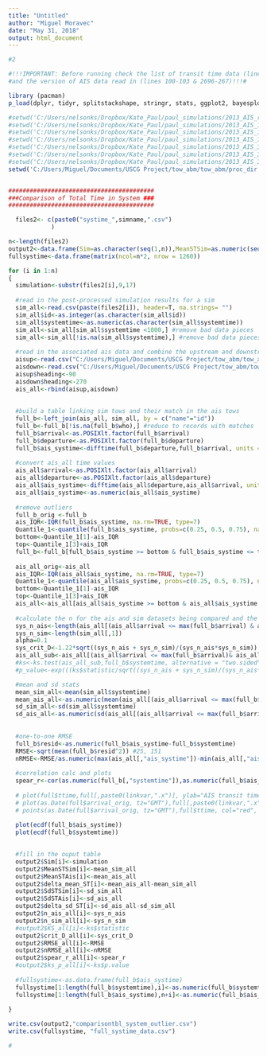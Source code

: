 ```yaml
---
title: "Untitled"
author: "Miguel Moravec"
date: "May 31, 2018"
output: html_document
---
```


```r
#2

#!!!IMPORTANT: Before running check the list of transit time data (lines 23-75) and systime data (lines 235-248) 
#and the version of AIS data read in (lines 100-103 & 2696-267)!!!#

library (pacman)
p_load(dplyr, tidyr, splitstackshape, stringr, stats, ggplot2, bayesplot)

#setwd('C:/Users/nelsonks/Dropbox/Kate_Paul/paul_simulations/2013_AIS_runs_02')
#setwd('C:/Users/nelsonks/Dropbox/Kate_Paul/paul_simulations/2013_AIS_15min_jan_jun')
#setwd('C:/Users/nelsonks/Dropbox/Kate_Paul/paul_simulations/2013_AIS_15min_jun_aug/')
#setwd('C:/Users/nelsonks/Dropbox/Kate_Paul/paul_simulations/2013_AIS_15min_may_oct')
#setwd('C:/Users/nelsonks/Dropbox/Kate_Paul/paul_simulations/2013_AIS_30min_jan_jun')
#setwd('C:/Users/nelsonks/Dropbox/Kate_Paul/paul_simulations/2013_AIS_30min_may_oct')
#setwd('C:/Users/nelsonks/Dropbox/Kate_Paul/paul_simulations/2013_AIS_30min_jun_aug')
setwd('C:/Users/Miguel/Documents/USCG Project/tow_abm/tow_abm/proc_dir')


#########################################
###Comparison of Total Time in System ###
#########################################

  files2<- c(paste0("systime_",simname,".csv")
            )

n<-length(files2)
output2<-data.frame(Sim=as.character(seq(1,n)),MeanSTSim=as.numeric(seq(1,n)), MeanSTAis=as.numeric(seq(1,n)), SdSTSim=as.numeric(seq(1,n)),SdSTAis=as.numeric(seq(1,n)), stringsAsFactors = F)
fullsystime<-data.frame(matrix(ncol=n*2, nrow = 1260))

for (i in 1:n)
{
  simulation<-substr(files2[i],9,17)
  
  #read in the post-processed simulation results for a sim
  sim_all<-read.csv(paste(files2[i]), header=T, na.strings= "") 
  sim_all$id<-as.integer(as.character(sim_all$id))
  sim_all$systemtime<-as.numeric(as.character(sim_all$systemtime))
  sim_all<-sim_all[sim_all$systemtime <1000,] #remove bad data pieces
  sim_all<-sim_all[!is.na(sim_all$systemtime),] #remove bad data pieces
  
  #read in the associated ais data and combine the upstream and downstream files
  aisup<-read.csv("C:/Users/Miguel/Documents/USCG Project/tow_abm/tow_abm/upstreaming2013_old.csv", header=T, na.strings= "")
  aisdown<-read.csv("C:/Users/Miguel/Documents/USCG Project/tow_abm/tow_abm/downstreaming2013_old.csv", header=T, na.strings= "")
  aisup$heading<-90
  aisdown$heading<-270
  ais_all<-rbind(aisup,aisdown)
  
  
  #build a table linking sim tows and their match in the ais tows
  full_b<-left_join(ais_all, sim_all, by = c("name"="id"))
  full_b<-full_b[!is.na(full_b$who),] #reduce to records with matches
  full_b$arrival<-as.POSIXlt.factor(full_b$arrival)
  full_b$departure<-as.POSIXlt.factor(full_b$departure)
  full_b$ais_systime<-difftime(full_b$departure,full_b$arrival, units =c("hours"))
  
  #convert ais_all time values 
  ais_all$arrival<-as.POSIXlt.factor(ais_all$arrival)
  ais_all$departure<-as.POSIXlt.factor(ais_all$departure)
  ais_all$ais_systime<-difftime(ais_all$departure,ais_all$arrival, units =c("hours"))
  ais_all$ais_systime<-as.numeric(ais_all$ais_systime)
  
  #remove outliers
  full_b_orig <-full_b
  ais_IQR<-IQR(full_b$ais_systime, na.rm=TRUE, type=7)
  Quantile_1<-quantile(full_b$ais_systime, probs=c(0.25, 0.5, 0.75), na.rm=TRUE)
  bottom<-Quantile_1[1]-ais_IQR
  top<-Quantile_1[3]+ais_IQR
  full_b<-full_b[full_b$ais_systime >= bottom & full_b$ais_systime <= top, ]
  
  ais_all_orig<-ais_all
  ais_IQR<-IQR(ais_all$ais_systime, na.rm=TRUE, type=7)
  Quantile_1<-quantile(ais_all$ais_systime, probs=c(0.25, 0.5, 0.75), na.rm=TRUE)
  bottom<-Quantile_1[1]-ais_IQR
  top<-Quantile_1[3]+ais_IQR
  ais_all<-ais_all[ais_all$ais_systime >= bottom & ais_all$ais_systime <= top, ]
  
  #calculate the n for the ais and sim datasets being compared and the Critical D statitistic for the KS test
  sys_n_ais<-length(ais_all[(ais_all$arrival <= max(full_b$arrival) & ais_all$arrival >= min(full_b$arrival)) ,1]) #ais[ , paste(linkvar)])
  sys_n_sim<-length(sim_all[,1])
  alpha=0.1
  sys_crit_D<-1.22*sqrt((sys_n_ais + sys_n_sim)/(sys_n_ais*sys_n_sim)) #for alpha = 0.10 (for alpha = 0.2 use 1.07 mulitplier, for alpha =0.15 use 1.14 multiplier for alpha = 0.05 multiplier is 1.358, for alpha = 0.01 multiplier is 1.63)
  ais_all_sub<-ais_all[(ais_all$arrival <= max(full_b$arrival)& ais_all$arrival >= min(full_b$arrival)), "ais_systime" ] #subset of ais data bounded by simulated time frame
  #ks<-ks.test(ais_all_sub,full_b$systemtime, alternative = "two.sided") 
  #p_value<-exp(((ks$statistic/sqrt((sys_n_ais + sys_n_sim)/(sys_n_ais*sys_n_sim)))^2)/-0.5)*2 #compute the estiamted p-value for the crit_D and n #similar to estimate in ks.test

  #mean and sd stats
  mean_sim_all<-mean(sim_all$systemtime)
  mean_ais_all<-as.numeric(mean(ais_all[(ais_all$arrival <= max(full_b$arrival) & ais_all$arrival >= min(full_b$arrival)) ,"ais_systime"]))
  sd_sim_all<-sd(sim_all$systemtime)
  sd_ais_all<-as.numeric(sd(ais_all[(ais_all$arrival <= max(full_b$arrival) & ais_all$arrival >= min(full_b$arrival)) ,"ais_systime"]))
  
  
  #one-to-one RMSE
  full_b$resid<-as.numeric(full_b$ais_systime-full_b$systemtime)
  RMSE<-sqrt(mean(full_b$resid^2)) #25, 151
  nRMSE<-RMSE/as.numeric(max(ais_all[,"ais_systime"])-min(ais_all[,"ais_systime"])) #range normalized RMSE
  
  #correlation calc and plots
  spear_r<-cor(as.numeric(full_b[,"systemtime"]),as.numeric(full_b$ais_systime), method="spearman")
  
  # plot(full$ttime,full[,paste0(linkvar,".x")], ylab="AIS transit time", xlab="sim transit time", main = paste(simulation, link, heading), ylim=c(0,(mean_ais+2*sd_ais)))
  # plot(as.Date(full$arrival_orig, tz="GMT"),full[,paste0(linkvar,".x")], col="green", ylim = c(0, max(full[,c(4,6)])), ylab="transit times", xlab="Date", main = paste(simulation, link, heading))
  # points(as.Date(full$arrival_orig, tz="GMT"),full$ttime, col="red", cex=0.5) # --> should run several replicate simulations to get an RMSE for each time point
  
  plot(ecdf(full_b$ais_systime))
  plot(ecdf(full_b$systemtime))

  
  #fill in the ouput table
  output2$Sim[i]<-simulation
  output2$MeanSTSim[i]<-mean_sim_all
  output2$MeanSTAis[i]<-mean_ais_all
  output2$delta_mean_ST[i]<-mean_ais_all-mean_sim_all
  output2$SdSTSim[i]<-sd_sim_all
  output2$SdSTAis[i]<-sd_ais_all
  output2$delta_sd_ST[i]<-sd_ais_all-sd_sim_all
  output2$n_ais_all[i]<-sys_n_ais
  output2$n_sim_all[i]<-sys_n_sim
  #output2$KS_all[i]<-ks$statistic
  output2$crit_D_all[i]<-sys_crit_D
  output2$RMSE_all[i]<-RMSE
  output2$nRMSE_all[i]<-nRMSE
  output2$spear_r_all[i]<-spear_r
  #output2$ks_p_all[i]<-ks$p.value
  
  #fullsystime<-as.data.frame(full_b$ais_systime)
  fullsystime[1:length(full_b$systemtime),i]<-as.numeric(full_b$systemtime)
  fullsystime[1:length(full_b$ais_systime),n+i]<-as.numeric(full_b$ais_systime)
  
}

write.csv(output2,"comparisontbl_system_outlier.csv")
write.csv(fullsystime, "full_systime_data.csv")

#
```
